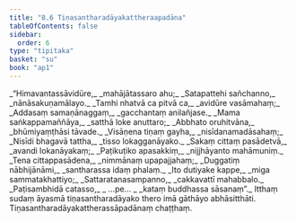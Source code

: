 ```yaml
---
title: "8.6 Tiṇasantharadāyakattheraapadāna"
tableOfContents: false
sidebar:
  order: 6
type: "tipitaka"
basket: "su"
book: "ap1"
---
```



<DynamicBreadcrumb />

<Division number="22" book="ap1" bookNo="20" page="134">

<Paragraph number="1620" type="verses" book="ap1">
_“Himavantassāvidūre,_  
_mahājātassaro ahu;_  
_Satapattehi sañchanno,_  
_nānāsakuṇamālayo._  

</Paragraph>

</Division>
<Division number="23" book="ap1" bookNo="20" page="134">

<Paragraph number="1621" type="verses" book="ap1">
_Tamhi nhatvā ca pitvā ca,_  
_avidūre vasāmahaṃ;_  
_Addasaṃ samaṇānaggaṃ,_  
_gacchantaṃ anilañjase._  

</Paragraph>

</Division>
<Division number="24" book="ap1" bookNo="20" page="134">

<Paragraph number="1622" type="verses" book="ap1">
_Mama saṅkappamaññāya,_  
_satthā loke anuttaro;_  
_Abbhato oruhitvāna,_  
_bhūmiyaṃṭhāsi tāvade._  

</Paragraph>

</Division>
<Division number="25" book="ap1" bookNo="20" page="134">

<Paragraph number="1623" type="verses" book="ap1">
_Visāṇena tiṇaṃ gayha,_  
_nisīdanamadāsahaṃ;_  
_Nisīdi bhagavā tattha,_  
_tisso lokagganāyako._  

</Paragraph>

</Division>
<Division number="26" book="ap1" bookNo="20" page="134">

<Paragraph number="1624" type="verses" book="ap1">
_Sakaṃ cittaṃ pasādetvā,_  
_avandi lokanāyakaṃ;_  
_Paṭikuṭiko apasakkiṃ,_  
_nijjhāyanto mahāmuniṃ._  

</Paragraph>

</Division>
<Division number="27" book="ap1" bookNo="20" page="134">

<Paragraph number="1625" type="verses" book="ap1">
_Tena cittappasādena,_  
_nimmānaṃ upapajjahaṃ;_  
_Duggatiṃ nābhijānāmi,_  
_santharassa idaṃ phalaṃ._  

</Paragraph>

</Division>
<Division number="28" book="ap1" bookNo="20" page="135">

<Paragraph number="1626" type="verses" book="ap1">
_Ito dutiyake kappe,_  
_miga sammatakhattiyo;_  
_Sattaratanasampanno,_  
_cakkavattī mahabbalo._  

</Paragraph>

</Division>
<Division number="29" book="ap1" bookNo="20" page="135">

<Paragraph number="1627" type="verses" book="ap1">
_Paṭisambhidā catasso,_  
_ …pe… _  
_kataṃ buddhassa sāsanaṃ”._  

</Paragraph>

<Paragraph number="1628" book="ap1">
Itthaṃ sudaṃ āyasmā tiṇasantharadāyako thero imā gāthāyo abhāsitthāti.

</Paragraph>
</Division>

<Paragraph number="1629" type="center" book="ap1">
Tiṇasantharadāyakattherassāpadānaṃ chaṭṭhaṃ.
</Paragraph>